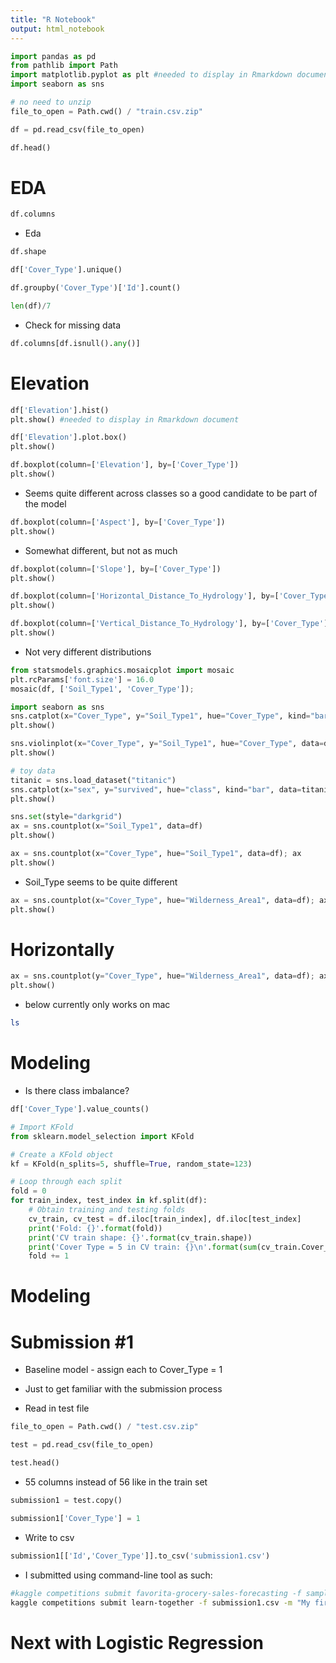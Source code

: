 ```yaml
---
title: "R Notebook"
output: html_notebook
---
```


```python
import pandas as pd
from pathlib import Path
import matplotlib.pyplot as plt #needed to display in Rmarkdown document
import seaborn as sns
```

```python
# no need to unzip
file_to_open = Path.cwd() / "train.csv.zip"

df = pd.read_csv(file_to_open)

df.head()
```

# EDA

```python
df.columns
```

* Eda

```python
df.shape
```


```python
df['Cover_Type'].unique() 
```



```python
df.groupby('Cover_Type')['Id'].count()
```


```python
len(df)/7
```

* Check for missing data

```python
df.columns[df.isnull().any()]
```

# Elevation
```python
df['Elevation'].hist()
plt.show() #needed to display in Rmarkdown document
```

```python
df['Elevation'].plot.box()
plt.show()
```

```python
df.boxplot(column=['Elevation'], by=['Cover_Type'])
plt.show()
```

* Seems quite different across classes so a good candidate to be part of the model

```python
df.boxplot(column=['Aspect'], by=['Cover_Type'])
plt.show()
```

* Somewhat different, but not as much

```python
df.boxplot(column=['Slope'], by=['Cover_Type'])
plt.show()
```

```python
df.boxplot(column=['Horizontal_Distance_To_Hydrology'], by=['Cover_Type'])
plt.show()
```

```python
df.boxplot(column=['Vertical_Distance_To_Hydrology'], by=['Cover_Type'])
plt.show()
```

* Not very different distributions

```python
from statsmodels.graphics.mosaicplot import mosaic
plt.rcParams['font.size'] = 16.0
mosaic(df, ['Soil_Type1', 'Cover_Type']);
```


```python
import seaborn as sns
sns.catplot(x="Cover_Type", y="Soil_Type1", hue="Cover_Type", kind="bar", data=df)
plt.show()
```
```python
sns.violinplot(x="Cover_Type", y="Soil_Type1", hue="Cover_Type", data=df)
plt.show()
```

```python
# toy data
titanic = sns.load_dataset("titanic")
sns.catplot(x="sex", y="survived", hue="class", kind="bar", data=titanic)
plt.show()
```

```python
sns.set(style="darkgrid")
ax = sns.countplot(x="Soil_Type1", data=df)
plt.show()
```

```python
ax = sns.countplot(x="Cover_Type", hue="Soil_Type1", data=df); ax
plt.show()
```

* Soil_Type seems to be quite different

```python
ax = sns.countplot(x="Cover_Type", hue="Wilderness_Area1", data=df); ax
plt.show()
```

# Horizontally

```python
ax = sns.countplot(y="Cover_Type", hue="Wilderness_Area1", data=df); ax
plt.show()
```
* below currently only works on mac
```zsh
ls
```

# Modeling

* Is there class imbalance?

```python
df['Cover_Type'].value_counts()
```

```python
# Import KFold
from sklearn.model_selection import KFold

# Create a KFold object
kf = KFold(n_splits=5, shuffle=True, random_state=123)

# Loop through each split
fold = 0
for train_index, test_index in kf.split(df):
    # Obtain training and testing folds
    cv_train, cv_test = df.iloc[train_index], df.iloc[test_index]
    print('Fold: {}'.format(fold))
    print('CV train shape: {}'.format(cv_train.shape))
    print('Cover Type = 5 in CV train: {}\n'.format(sum(cv_train.Cover_Type == 5))) # no need for Stratified since no class imbalance
    fold += 1
```

# Modeling

# Submission #1

* Baseline model - assign each to Cover_Type = 1

* Just to get familiar with the submission process

* Read in test file
```python
file_to_open = Path.cwd() / "test.csv.zip"

test = pd.read_csv(file_to_open)

test.head()
```

* 55 columns instead of 56 like in the train set

```python
submission1 = test.copy()
```

```python
submission1['Cover_Type'] = 1
```

* Write to csv

```python
submission1[['Id','Cover_Type']].to_csv('submission1.csv')
```

* I submitted using command-line tool as such:
```bash
#kaggle competitions submit favorita-grocery-sales-forecasting -f sample_submission_favorita.csv.7z -m "My submission message"
kaggle competitions submit learn-together -f submission1.csv -m "My first submission for this contest. Just a baseline with all predictions of the 1st class of Cover_Type"
```


# Next with Logistic Regression

